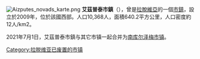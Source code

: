 {{expand|time=2016-10-13T15:58:16+00:00}}
{{unreferenced|time=2016-10-13T15:58:16+00:00}}
[[File:Aizputes_novads_karte.png|right]]
'''艾茲普泰市鎮'''（{{lang-lv|Aizputes novads}}），曾是[[拉脫維亞|拉脫維亞]]的一個[[拉脫維亞行政區劃|市鎮]]，設立於2009年，位於該國西部。人口10,368人，面積640.2平方公里，人口密度約12人/km2。

2021年7月1日，艾茲普泰市鎮与其它市镇一起合并为[[南库尔泽梅市镇|南库尔泽梅市镇]]。

{{Latvia-geo-stub}}
[[Category:拉脱维亚已废置的市镇|Category:拉脱维亚已废置的市镇]]